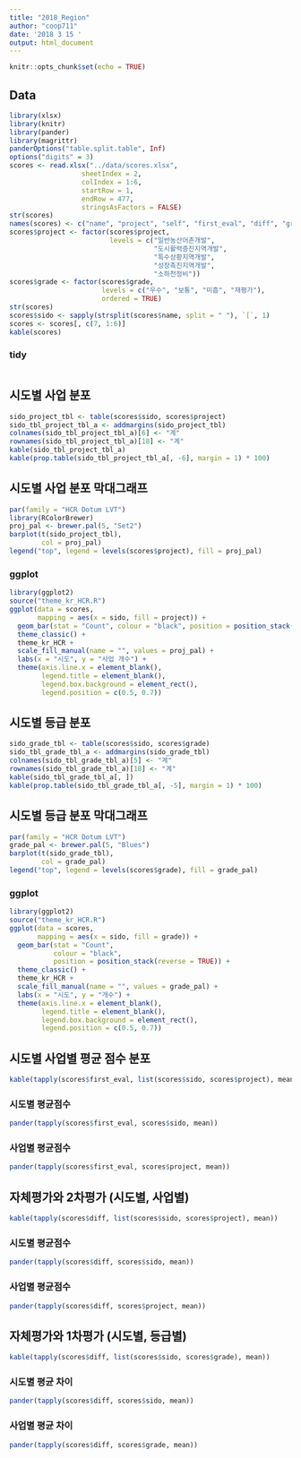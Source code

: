```yaml
---
title: "2018_Region"
author: "coop711"
date: '2018 3 15 '
output: html_document
---
```


```r
knitr::opts_chunk$set(echo = TRUE)
```

## Data

```r
library(xlsx)
library(knitr)
library(pander)
library(magrittr)
panderOptions("table.split.table", Inf)
options("digits" = 3)
scores <- read.xlsx("../data/scores.xlsx", 
                  sheetIndex = 2,
                  colIndex = 1:6,
                  startRow = 1,
                  endRow = 477,
                  stringsAsFactors = FALSE)
str(scores)
names(scores) <- c("name", "project", "self", "first_eval", "diff", "grade")
scores$project <- factor(scores$project, 
                         levels = c("일반농산어촌개발", 
                                    "도시활력증진지역개발",
                                    "특수상황지역개발",
                                    "성장촉진지역개발",
                                    "소하천정비"))
scores$grade <- factor(scores$grade,
                       levels = c("우수", "보통", "미흡", "재평가"),
                       ordered = TRUE)
str(scores)
scores$sido <- sapply(strsplit(scores$name, split = " "), `[`, 1)
scores <- scores[, c(7, 1:6)]
kable(scores)
```

### tidy

```r
```

## 시도별 사업 분포

```r
sido_project_tbl <- table(scores$sido, scores$project)
sido_tbl_project_tbl_a <- addmargins(sido_project_tbl)
colnames(sido_tbl_project_tbl_a)[6] <- "계"
rownames(sido_tbl_project_tbl_a)[18] <- "계"
kable(sido_tbl_project_tbl_a)
kable(prop.table(sido_tbl_project_tbl_a[, -6], margin = 1) * 100)
```

## 시도별 사업 분포 막대그래프

```r
par(family = "HCR Dotum LVT")
library(RColorBrewer)
proj_pal <- brewer.pal(5, "Set2")
barplot(t(sido_project_tbl), 
        col = proj_pal)
legend("top", legend = levels(scores$project), fill = proj_pal)
```

### ggplot

```r
library(ggplot2)
source("theme_kr_HCR.R")
ggplot(data = scores,
       mapping = aes(x = sido, fill = project)) +
  geom_bar(stat = "Count", colour = "black", position = position_stack(reverse = TRUE)) +
  theme_classic() +
  theme_kr_HCR + 
  scale_fill_manual(name = "", values = proj_pal) +
  labs(x = "시도", y = "사업 개수") +
  theme(axis.line.x = element_blank(), 
        legend.title = element_blank(), 
        legend.box.background = element_rect(), 
        legend.position = c(0.5, 0.7))
```

## 시도별 등급 분포

```r
sido_grade_tbl <- table(scores$sido, scores$grade)
sido_tbl_grade_tbl_a <- addmargins(sido_grade_tbl)
colnames(sido_tbl_grade_tbl_a)[5] <- "계"
rownames(sido_tbl_grade_tbl_a)[18] <- "계"
kable(sido_tbl_grade_tbl_a[, ])
kable(prop.table(sido_tbl_grade_tbl_a[, -5], margin = 1) * 100)
```

## 시도별 등급 분포 막대그래프

```r
par(family = "HCR Dotum LVT")
grade_pal <- brewer.pal(5, "Blues")
barplot(t(sido_grade_tbl), 
        col = grade_pal)
legend("top", legend = levels(scores$grade), fill = grade_pal)
```

### ggplot

```r
library(ggplot2)
source("theme_kr_HCR.R")
ggplot(data = scores,
       mapping = aes(x = sido, fill = grade)) +
  geom_bar(stat = "Count",
           colour = "black", 
           position = position_stack(reverse = TRUE)) +
  theme_classic() +
  theme_kr_HCR + 
  scale_fill_manual(name = "", values = grade_pal) +
  labs(x = "시도", y = "개수") +
  theme(axis.line.x = element_blank(), 
        legend.title = element_blank(), 
        legend.box.background = element_rect(), 
        legend.position = c(0.5, 0.7))
```

## 시도별 사업별 평균 점수 분포

```r
kable(tapply(scores$first_eval, list(scores$sido, scores$project), mean))
```

### 시도별 평균점수

```r
pander(tapply(scores$first_eval, scores$sido, mean))
```

### 사업별 평균점수

```r
pander(tapply(scores$first_eval, scores$project, mean))
```

## 자체평가와 2차평가 (시도별, 사업별)

```r
kable(tapply(scores$diff, list(scores$sido, scores$project), mean))
```

### 시도별 평균점수

```r
pander(tapply(scores$diff, scores$sido, mean))
```

### 사업별 평균점수

```r
pander(tapply(scores$diff, scores$project, mean))
```

## 자체평가와 1차평가 (시도별, 등급별)

```r
kable(tapply(scores$diff, list(scores$sido, scores$grade), mean))
```

### 시도별 평균 차이

```r
pander(tapply(scores$diff, scores$sido, mean))
```

### 사업별 평균 차이

```r
pander(tapply(scores$diff, scores$grade, mean))
```